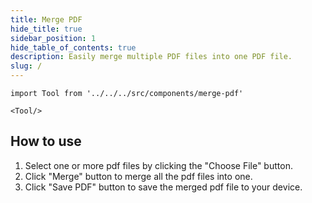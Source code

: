 ```yaml
---
title: Merge PDF
hide_title: true
sidebar_position: 1
hide_table_of_contents: true
description: Easily merge multiple PDF files into one PDF file.
slug: /
---
```


```mdx-code-block
import Tool from '../../../src/components/merge-pdf'

<Tool/>

```

## How to use

1. Select one or more pdf files by clicking the "Choose File" button.
2. Click "Merge" button to merge all the pdf files into one.
3. Click "Save PDF" button to save the merged pdf file to your device.
